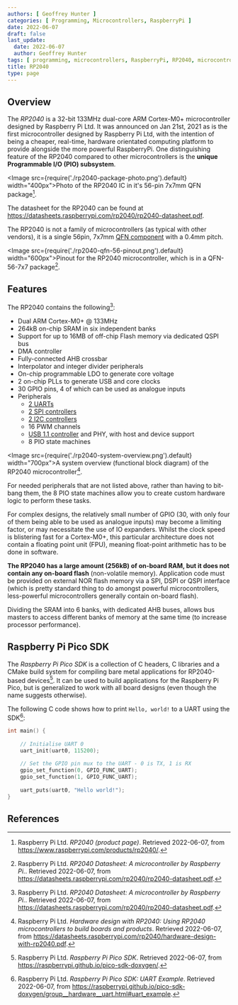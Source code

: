 ```yaml
---
authors: [ Geoffrey Hunter ]
categories: [ Programming, Microcontrollers, RaspberryPi ]
date: 2022-06-07
draft: false
last_update:
  date: 2022-06-07
  author: Geoffrey Hunter
tags: [ programming, microcontrollers, RaspberryPi, RP2040, microcontrollers ]
title: RP2040
type: page
---
```


## Overview

The _RP2040_ is a 32-bit 133MHz dual-core ARM Cortex-M0+ microcontroller designed by Raspberry Pi Ltd. It was announced on Jan 21st, 2021 as is the first microcontroller designed by Raspberry Pi Ltd, with the intention of being a cheaper, real-time, hardware orientated computing platform to provide alongside the more powerful RaspberryPi. One distinguishing feature of the RP2040 compared to other microcontrollers is the **unique Programmable I/O (PIO) subsystem**.

<Image src={require('./rp2040-package-photo.png').default} width="400px">Photo of the RP2040 IC in it's 56-pin 7x7mm QFN package[^bib-rpi-rp2040-product-page].</Image>

The datasheet for the RP2040 can be found at https://datasheets.raspberrypi.com/rp2040/rp2040-datasheet.pdf.

The RP2040 is not a family of microcontrollers (as typical with other vendors), it is a single 56pin, 7x7mm [QFN component](/pcb-design/component-packages/qfn-component-package/index.mdx) with a 0.4mm pitch.

<Image src={require('./rp2040-qfn-56-pinout.png').default} width="600px">Pinout for the RP2040 microcontroller, which is in a QFN-56-7x7 package[^bib-rpi-rp2040-ds].</Image>

## Features

The RP2040 contains the following[^bib-rpi-rp2040-ds]:

* Dual ARM Cortex-M0+ @ 133MHz
* 264kB on-chip SRAM in six independent banks
* Support for up to 16MB of off-chip Flash memory via dedicated QSPI bus
* DMA controller
* Fully-connected AHB crossbar
* Interpolator and integer divider peripherals
* On-chip programmable LDO to generate core voltage
* 2 on-chip PLLs to generate USB and core clocks
* 30 GPIO pins, 4 of which can be used as analogue inputs
* Peripherals
    * [2 UARTs](/electronics/communication-protocols/uart-communication-protocol/)
    * [2 SPI controllers](/electronics/communication-protocols/spi-communication-protocol/)
    * [2 I2C controllers](/electronics/communication-protocols/i2c-communication-protocol/)
    * 16 PWM channels
    * [USB 1.1 controller](/electronics/communication-protocols/usb-protocol/index.mdx) and PHY, with host and device support
    * 8 PIO state machines

<Image src={require('./rp2040-system-overview.png').default} width="700px">A system overview (functional block diagram) of the RP2040 microcontroller[^bib-rpi-rp2040-hardware-design].</Image>

For needed peripherals that are not listed above, rather than having to bit-bang them, the 8 PIO state machines allow you to create custom hardware logic to perform these tasks.

For complex designs, the relatively small number of GPIO (30, with only four of them being able to be used as analogue inputs) may become a limiting factor, or may necessitate the use of IO expanders. Whilst the clock speed is blistering fast for a Cortex-M0+, this particular architecture does not contain a floating point unit (FPU), meaning float-point arithmetic has to be done in software.

**The RP2040 has a large amount (256kB) of on-board RAM, but it does not contain any on-board flash** (non-volatile memory). Application code must be provided on external NOR flash memory via a SPI, DSPI or QSPI interface (which is pretty standard thing to do amongst powerful microcontrollers, less-powerful microcontrollers generally contain on-board flash).

Dividing the SRAM into 6 banks, with dedicated AHB buses, allows bus masters to access different banks of memory at the same time (to increase processor performance).

## Raspberry Pi Pico SDK

The _Raspberry Pi Pico SDK_ is a collection of C headers, C libraries and a CMake build system for compiling bare metal applications for RP2040-based devices[^bib-rpi-pico-sdk]. It can be used to build applications for the Raspberry Pi Pico, but is generalized to work with all board designs (even though the name suggests otherwise).

The following C code shows how to print `Hello, world!` to a UART using the SDK[^bib-rpi-pico-sdk-uart-example]:

```c
int main() {
 
    // Initialise UART 0
    uart_init(uart0, 115200);
 
    // Set the GPIO pin mux to the UART - 0 is TX, 1 is RX
    gpio_set_function(0, GPIO_FUNC_UART);
    gpio_set_function(1, GPIO_FUNC_UART);
 
    uart_puts(uart0, "Hello world!");
}
```

## References

[^bib-rpi-rp2040-ds]: Raspberry Pi Ltd. _RP2040 Datasheet: A microcontroller by Raspberry Pi._. Retrieved 2022-06-07, from https://datasheets.raspberrypi.com/rp2040/rp2040-datasheet.pdf.
[^bib-rpi-rp2040-hardware-design]: Raspberry Pi Ltd. _Hardware design with RP2040: Using RP2040 microcontrollers to build boards and products_. Retrieved 2022-06-07, from https://datasheets.raspberrypi.com/rp2040/hardware-design-with-rp2040.pdf.
[^bib-rpi-rp2040-product-page]: Raspberry Pi Ltd. _RP2040 (product page)_. Retrieved 2022-06-07, from https://www.raspberrypi.com/products/rp2040/.
[^bib-rpi-pico-sdk]: Raspberry Pi Ltd. _Raspberry Pi Pico SDK_. Retrieved 2022-06-07, from https://raspberrypi.github.io/pico-sdk-doxygen/.
[^bib-rpi-pico-sdk-uart-example]: Raspberry Pi Ltd. _Raspberry Pi Pico SDK: UART Example_. Retrieved 2022-06-07, from https://raspberrypi.github.io/pico-sdk-doxygen/group__hardware__uart.html#uart_example.
